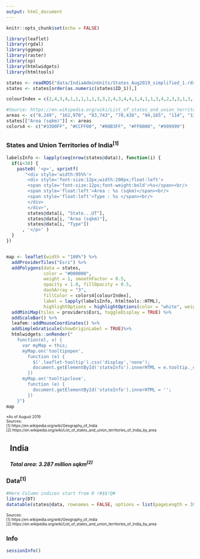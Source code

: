 ```yaml
---
output: html_document
---
```


<style>
    body .main-container {
        max-width: 100%;
        padding: 0;
        margin: 0;
    }
</style>

```r
knitr::opts_chunk$set(echo = FALSE)
```


```r
library(leaflet)
library(rgdal)
library(ggmap)
library(raster)
library(sp)
library(htmlwidgets)
library(htmltools) 

states <- readRDS("data/IndiaAdminUnits/States_Aug2019_simplified_1.rds")
states <- states[order(as.numeric(states$ID_1)),]

colourIndex = c(2,4,3,4,1,1,1,1,1,3,3,2,4,3,4,4,1,4,1,1,3,4,2,3,3,1,3,1,2,1,3,2,2,1,2,1,2,5)

#Source: https://en.wikipedia.org/wiki/List_of_states_and_union_territories_of_India_by_area
areas <- c("8,249", "162,970", "83,743", "78,438", "94,165", "114", "135,191", "491", "112", "1,483", "3,702", "196,024", "44,212", "55,673", "42,241", "79,714", "191,791", "38,863", "59,146", "32", "308,350", "307,713", "22,327", "22,429", "21,081", "16,579", "155,707", "492", "50,362", "342,238", "7,096", "130,058", "112,077", "10,486", "243,290", "53,483", "88,752", NA)
states[["Area (sqkm)"]] <- areas
colors4 <- c("#3300FF", "#CCFF00", "#00B3FF", "#FF0000", "#999999")

```

## {.tabset}
### States and Union Territories of India^[1]^

<div class = "col-md-8">
<div class = "row">
```r

labelsInfo <- lapply(seq(nrow(states@data)), function(i) {
  if(i<38) {
    paste0( '<p>', sprintf(
       "<div style='width:95%%'>
        <div style='font-size:12px;width:200px;float:left'>
        <span style='font-size:12px;font-weight:bold'>%s</span><br/>
        <span style='float:left'>Area : %s (sqkm)</span><br/>
        <span style='float:left'>Type : %s </span><br/>
        </div>
        </div>",
        states@data[i, "State...UT"],
        states@data[i, "Area (sqkm)"],
        states@data[i, "Type"])
      , '</p>' )
  }
})


map <- leaflet(width = "100%") %>% 
  addProviderTiles("Esri") %>% 
  addPolygons(data = states, 
              color = "#000000", 
              weight = 1, smoothFactor = 0.5,
              opacity = 1.0, fillOpacity = 0.5,
              dashArray = "3",
              fillColor = colors4[colourIndex],
              label = lapply(labelsInfo, htmltools::HTML),
              highlightOptions = highlightOptions(color = "white", weight = 2)) %>%
  addMiniMap(tiles = providers$Esri, toggleDisplay = TRUE) %>% 
  addScaleBar() %>%
  leafem::addMouseCoordinates() %>%
  addSimpleGraticule(showOriginLabel = TRUE)%>%
  htmlwidgets::onRender("
    function(el, x) {
      var myMap = this;
      myMap.on('tooltipopen',
        function (e) {
          $('.leaflet-tooltip').css('display','none');
          document.getElementById('stateInfo').innerHTML = e.tooltip._content;
        })
      myMap.on('tooltipclose',
        function (e) {
          document.getElementById('stateInfo').innerHTML = '';
        })
    }")
map
```
<font size='1'>*As of August 2019<br/>
Sources:<br/>
[1] https://en.wikipedia.org/wiki/Geography_of_India <br/>
[2] https://en.wikipedia.org/wiki/List_of_states_and_union_territories_of_India_by_area
</font>
</div>
</div>
<div class = "col-md-3">
<div class = "row"  style = "margin-left: 10px">
<div id = "countryInfo">
<h2><b>India</b></h2>
<h5>Total area: 3.287 million sqkm<sup>[2]</sup> </h5>
</div>
<div id = "stateInfo">
</div>
</div>
</div>

### Data^[1]^
```r
#Here Column indices start from 0 !#$$!@#
library(DT)
datatable(states@data, rownames = FALSE, options = list(pageLength = 38, columnDefs = list(list(className = 'dt-right', targets = 3))))
```
<font size='1'>
Sources:<br/>
[1] https://en.wikipedia.org/wiki/Geography_of_India <br>
[2] https://en.wikipedia.org/wiki/List_of_states_and_union_territories_of_India_by_area
</font>

### Info
```r
sessionInfo()
```

